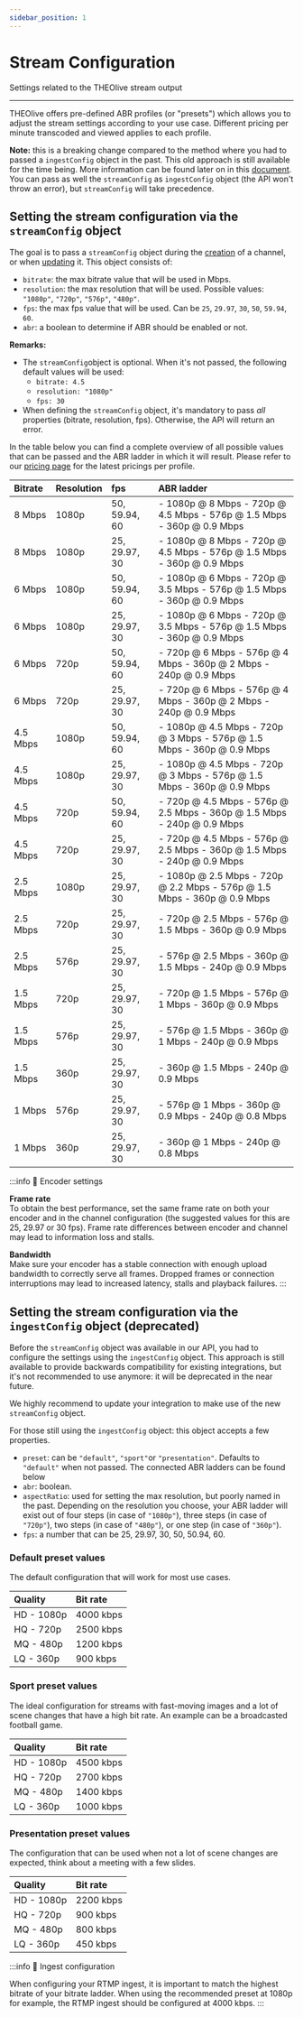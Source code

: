 ```yaml
---
sidebar_position: 1
---
```


# Stream Configuration

Settings related to the THEOlive stream output

---

THEOlive offers pre-defined ABR profiles (or "presets") which allows you to adjust the stream settings according to your use case. Different pricing per minute transcoded and viewed applies to each profile.

**Note:** this is a breaking change compared to the method where you had to passed a `ingestConfig` object in the past. This old approach is still available for the time being. More information can be found later on in this [document](#setting-the-stream-configuration-via-the-ingestconfig-object-deprecated). You can pass as well the `streamConfig` as `ingestConfig` object (the API won't throw an error), but `streamConfig` will take precedence.

## Setting the stream configuration via the `streamConfig` object

The goal is to pass a `streamConfig` object during the [creation](https://developers.theo.live/reference/create-channel) of a channel, or when [updating](https://developers.theo.live/reference/update-channel) it. This object consists of:

- `bitrate`: the max bitrate value that will be used in Mbps.
- `resolution`: the max resolution that will be used. Possible values: `"1080p"`, `"720p"`, `"576p"`, `"480p"`.
- `fps`: the max fps value that will be used. Can be `25`, `29.97`, `30`, `50`, `59.94`, `60`.
- `abr`: a boolean to determine if ABR should be enabled or not.

**Remarks:**

- The `streamConfig`object is optional. When it's not passed, the following default values will be used:
  - `bitrate: 4.5`
  - `resolution: "1080p"`
  - `fps: 30`
- When defining the `streamConfig` object, it's mandatory to pass _all_ properties (bitrate, resolution, fps). Otherwise, the API will return an error.

In the table below you can find a complete overview of all possible values that can be passed and the ABR ladder in which it will result. Please refer to our [pricing page](https://www.theoplayer.com/pricing/theolive) for the latest pricings per profile.

| Bitrate  | Resolution | fps           | ABR ladder                                                               |
| :------- | :--------- | :------------ | :----------------------------------------------------------------------- |
| 8 Mbps   | 1080p      | 50, 59.94, 60 | - 1080p @ 8 Mbps - 720p @ 4.5 Mbps - 576p @ 1.5 Mbps - 360p @ 0.9 Mbps   |
| 8 Mbps   | 1080p      | 25, 29.97, 30 | - 1080p @ 8 Mbps - 720p @ 4.5 Mbps - 576p @ 1.5 Mbps - 360p @ 0.9 Mbps   |
| 6 Mbps   | 1080p      | 50, 59.94, 60 | - 1080p @ 6 Mbps - 720p @ 3.5 Mbps - 576p @ 1.5 Mbps - 360p @ 0.9 Mbps   |
| 6 Mbps   | 1080p      | 25, 29.97, 30 | - 1080p @ 6 Mbps - 720p @ 3.5 Mbps - 576p @ 1.5 Mbps - 360p @ 0.9 Mbps   |
| 6 Mbps   | 720p       | 50, 59.94, 60 | - 720p @ 6 Mbps - 576p @ 4 Mbps - 360p @ 2 Mbps - 240p @ 0.9 Mbps        |
| 6 Mbps   | 720p       | 25, 29.97, 30 | - 720p @ 6 Mbps - 576p @ 4 Mbps - 360p @ 2 Mbps - 240p @ 0.9 Mbps        |
| 4.5 Mbps | 1080p      | 50, 59.94, 60 | - 1080p @ 4.5 Mbps - 720p @ 3 Mbps - 576p @ 1.5 Mbps - 360p @ 0.9 Mbps   |
| 4.5 Mbps | 1080p      | 25, 29.97, 30 | - 1080p @ 4.5 Mbps - 720p @ 3 Mbps - 576p @ 1.5 Mbps - 360p @ 0.9 Mbps   |
| 4.5 Mbps | 720p       | 50, 59.94, 60 | - 720p @ 4.5 Mbps - 576p @ 2.5 Mbps - 360p @ 1.5 Mbps - 240p @ 0.9 Mbps  |
| 4.5 Mbps | 720p       | 25, 29.97, 30 | - 720p @ 4.5 Mbps - 576p @ 2.5 Mbps - 360p @ 1.5 Mbps - 240p @ 0.9 Mbps  |
| 2.5 Mbps | 1080p      | 25, 29.97, 30 | - 1080p @ 2.5 Mbps - 720p @ 2.2 Mbps - 576p @ 1.5 Mbps - 360p @ 0.9 Mbps |
| 2.5 Mbps | 720p       | 25, 29.97, 30 | - 720p @ 2.5 Mbps - 576p @ 1.5 Mbps - 360p @ 0.9 Mbps                    |
| 2.5 Mbps | 576p       | 25, 29.97, 30 | - 576p @ 2.5 Mbps - 360p @ 1.5 Mbps - 240p @ 0.9 Mbps                    |
| 1.5 Mbps | 720p       | 25, 29.97, 30 | - 720p @ 1.5 Mbps - 576p @ 1 Mbps - 360p @ 0.9 Mbps                      |
| 1.5 Mbps | 576p       | 25, 29.97, 30 | - 576p @ 1.5 Mbps - 360p @ 1 Mbps - 240p @ 0.9 Mbps                      |
| 1.5 Mbps | 360p       | 25, 29.97, 30 | - 360p @ 1.5 Mbps - 240p @ 0.9 Mbps                                      |
| 1 Mbps   | 576p       | 25, 29.97, 30 | - 576p @ 1 Mbps - 360p @ 0.9 Mbps - 240p @ 0.8 Mbps                      |
| 1 Mbps   | 360p       | 25, 29.97, 30 | - 360p @ 1 Mbps - 240p @ 0.8 Mbps                                        |

:::info 🚧 Encoder settings

**Frame rate**  
To obtain the best performance, set the same frame rate on both your encoder and in the channel configuration (the suggested values for this are 25, 29.97 or 30 fps). Frame rate differences between encoder and channel may lead to information loss and stalls.

**Bandwidth**  
Make sure your encoder has a stable connection with enough upload bandwidth to correctly serve all frames. Dropped frames or connection interruptions may lead to increased latency, stalls and playback failures.
:::

## Setting the stream configuration via the `ingestConfig` object (deprecated)

Before the `streamConfig` object was available in our API, you had to configure the settings using the `ingestConfig` object. This approach is still available to provide backwards compatibility for existing integrations, but it's not recommended to use anymore: it will be deprecated in the near future.

We highly recommend to update your integration to make use of the new `streamConfig` object.

For those still using the `ingestConfig` object: this object accepts a few properties.

- `preset`: can be `"default"`, `"sport"`or `"presentation"`. Defaults to `"default"` when not passed. The connected ABR ladders can be found below
- `abr`: boolean.
- `aspectRatio`: used for setting the max resolution, but poorly named in the past. Depending on the resolution you choose, your ABR ladder will exist out of four steps (in case of `"1080p"`), three steps (in case of `"720p"`), two steps (in case of `"480p"`), or one step (in case of `"360p"`).
- `fps`: a number that can be 25, 29.97, 30, 50, 50.94, 60.

### Default preset values

The default configuration that will work for most use cases.

| Quality    | Bit rate  |
| :--------- | :-------- |
| HD - 1080p | 4000 kbps |
| HQ - 720p  | 2500 kbps |
| MQ - 480p  | 1200 kbps |
| LQ - 360p  | 900 kbps  |

### Sport preset values

The ideal configuration for streams with fast-moving images and a lot of scene changes that have a high bit rate. An example can be a broadcasted football game.

| Quality    | Bit rate  |
| :--------- | :-------- |
| HD - 1080p | 4500 kbps |
| HQ - 720p  | 2700 kbps |
| MQ - 480p  | 1400 kbps |
| LQ - 360p  | 1000 kbps |

### Presentation preset values

The configuration that can be used when not a lot of scene changes are expected, think about a meeting with a few slides.

| Quality    | Bit rate  |
| :--------- | :-------- |
| HD - 1080p | 2200 kbps |
| HQ - 720p  | 900 kbps  |
| MQ - 480p  | 800 kbps  |
| LQ - 360p  | 450 kbps  |

:::info 📘 Ingest configuration

When configuring your RTMP ingest, it is important to match the highest bitrate of your bitrate ladder. When using the recommended preset at 1080p for example, the RTMP ingest should be configured at 4000 kbps.
:::
